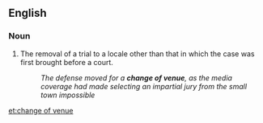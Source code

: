 ==English==

===Noun===
{{en-noun|head=[[change]] [[of]] [[venue]]|changes of venue}}

# {{legal}} The removal of a trial to a locale other than that in which the case was first brought before a court.
#: ''The defense moved for a '''change of venue''', as the media coverage had made selecting an impartial jury from the small town impossible''

[[et:change of venue]]
